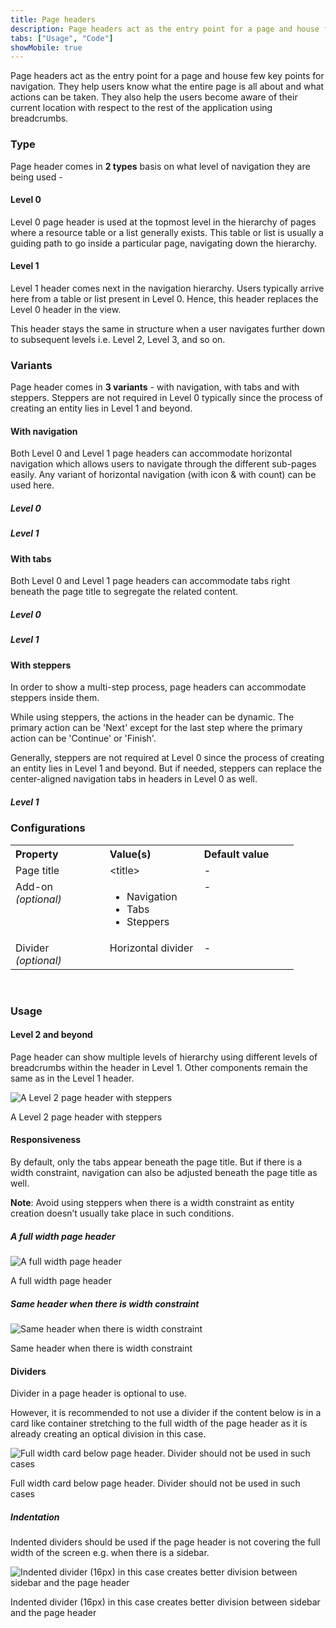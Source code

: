 ```yaml
---
title: Page headers
description: Page headers act as the entry point for a page and house few key points for navigation.
tabs: ["Usage", "Code"]
showMobile: true
---
```


Page headers act as the entry point for a page and house few key points for navigation. They help users know what the entire page is all about and what actions can be taken. They also help the users become aware of their current location with respect to the rest of the application using breadcrumbs.

### Type
Page header comes in **2 types** basis on what level of navigation they are being used -

#### Level 0
Level 0 page header is used at the topmost level in the hierarchy of pages where a resource table or a list generally exists. This table or list is usually a guiding path to go inside a particular page, navigating down the hierarchy.
<Preview name="components-pageheader-level-0-with-navigation--level-0-with-navigation" />

#### Level 1
Level 1 header comes next in the navigation hierarchy. Users typically arrive here from a table or list present in Level 0. Hence, this header replaces the Level 0 header in the view.

This header stays the same in structure when a user navigates further down to subsequent levels i.e. Level 2, Level 3, and so on.
<Preview name="components-pageheader-level-1-with-stepper--level-1-with-stepper" />

### Variants
Page header comes in **3 variants** - with navigation, with tabs and with steppers. Steppers are not required in Level 0 typically since the process of creating an entity lies in Level 1 and beyond.

#### With navigation
Both Level 0 and Level 1 page headers can accommodate horizontal navigation which allows users to navigate through the different sub-pages easily. Any variant of horizontal navigation (with icon & with count) can be used here.

##### Level 0
<Preview name="components-pageheader-level-0-with-navigation--level-0-with-navigation" />

##### Level 1
<Preview name="components-pageheader-level-1-with-navigation--level-1-with-navigation" />

#### With tabs
Both Level 0 and Level 1 page headers can accommodate tabs right beneath the page title to segregate the related content.

##### Level 0
<Preview name="components-pageheader-level-0-with-filter--level-0-with-filter" />

##### Level 1
<Preview name="components-pageheader-level-1-with-filter--level-1-with-filter" />

#### With steppers
In order to show a multi-step process, page headers can accommodate steppers inside them.  

While using steppers, the actions in the header can be dynamic. The primary action can be 'Next' except for the last step where the primary action can be 'Continue' or 'Finish'.

Generally, steppers are not required at Level 0 since the process of creating an entity lies in Level 1 and beyond. But if needed, steppers can replace the center-aligned navigation tabs in headers in Level 0 as well.

##### Level 1
<Preview name="components-pageheader-level-1-with-stepper--level-1-with-stepper" />

### Configurations
<table style="width: 100%">
  <tbody>
    <tr>
      <th style="width:33%; text-align: left;">Property</th>
      <th style="width:33%; text-align: left;">Value(s)</th>
      <th style="width:33%; text-align: left;">Default value</th>
    </tr>
    <tr style="vertical-align: top">
      <td>Page title</td>
      <td>&#60;title&#62;</td>
      <td>-</td>
    </tr>
    <tr style="vertical-align: top">
      <td>Add-on<br/><em>(optional)</em></td>
      <td>
          <ul>
              <li>Navigation</li>
              <li>Tabs</li>
              <li>Steppers</li>
          </ul>
      </td>
      <td>-</td>
    </tr>
    <tr style="vertical-align: top">
      <td>Divider<br/><em>(optional)</em></td>
      <td>Horizontal divider</td>
      <td>-</td>
    </tr>
  </tbody>
</table>
<br/>

### Usage
#### Level 2 and beyond
Page header can show multiple levels of hierarchy using different levels of breadcrumbs within the header in Level 1. Other components remain the same as in the Level 1 header.

![A Level 2 page header with steppers](./images/pageHeaders-1.png)
<Caption> A Level 2 page header with steppers </Caption>

<br/>

#### Responsiveness
By default, only the tabs appear beneath the page title. But if there is a width constraint, navigation can also be adjusted beneath the page title as well.

**Note**: Avoid using steppers when there is a width constraint as entity creation doesn’t usually take place in such conditions.

##### A full width page header

![A full width page header](./images/pageHeaders-2.png)
<Caption> A full width page header </Caption>

<br/>

##### Same header when there is width constraint

![Same header when there is width constraint](./images/pageHeaders-3.png)
<Caption> Same header when there is width constraint </Caption>

<br/>

#### Dividers
Divider in a page header is optional to use.

However, it is recommended to not use a divider if the content below is in a card like container stretching to the full width of the page header as it is already creating an optical division in this case.

![Full width card below page header. Divider should not be used in such cases](./images/pageHeaders-4.png)
<Caption> Full width card below page header. Divider should not be used in such cases </Caption>

<br/>

##### Indentation
Indented dividers should be used if the page header is not covering the full width of the screen e.g. when there is a sidebar.

![Indented divider (16px) in this case creates better division between sidebar and the page header](./images/pageHeaders-5.png)
<Caption> Indented divider (16px) in this case creates better division between sidebar and the page header </Caption>
<br/>